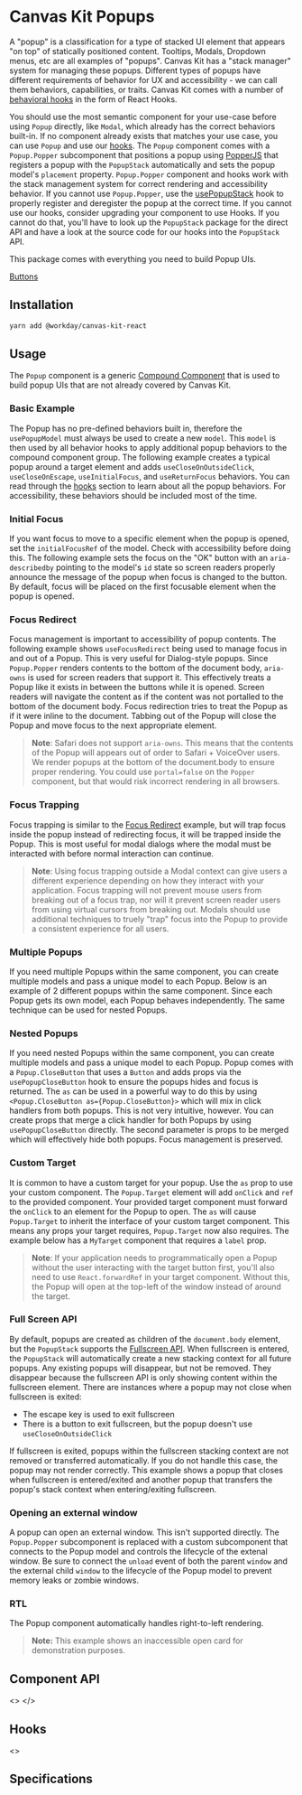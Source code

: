 


<Meta title="Components/Popups/Popup" component={Popup} />

# Canvas Kit Popups

A "popup" is a classification for a type of stacked UI element that appears "on top" of statically
positioned content. Tooltips, Modals, Dropdown menus, etc are all examples of "popups". Canvas Kit
has a "stack manager" system for managing these popups. Different types of popups have different
requirements of behavior for UX and accessibility - we can call them behaviors, capabilities, or
traits. Canvas Kit comes with a number of [behavioral hooks](#hooks) in the form of React Hooks.

You should use the most semantic component for your use-case before using `Popup` directly, like
`Modal`, which already has the correct behaviors built-in. If no component already exists that
matches your use case, you can use `Popup` and use our [hooks](#hooks). The `Popup` component comes
with a `Popup.Popper` subcomponent that positions a popup using [PopperJS](https://popper.js.org/)
that registers a popup with the `PopupStack` automatically and sets the popup model's `placement`
property. `Popup.Popper` component and hooks work with the stack management system for correct
rendering and accessibility behavior. If you cannot use `Popup.Popper`, use the
[usePopupStack](#usepoupstack) hook to properly register and deregister the popup at the correct
time. If you cannot use our hooks, consider upgrading your component to use Hooks. If you cannot do
that, you'll have to look up the `PopupStack` package for the direct API and have a look at the
source code for our hooks into the `PopupStack` API.

This package comes with everything you need to build Popup UIs.

[Buttons](/components/buttons/button)

## Installation

```sh
yarn add @workday/canvas-kit-react
```

## Usage

The `Popup` component is a generic
[Compound Component](/getting-started/for-developers/resources/compound-components/) that is used to
build popup UIs that are not already covered by Canvas Kit.

### Basic Example

The Popup has no pre-defined behaviors built in, therefore the `usePopupModel` must always be used
to create a new `model`. This `model` is then used by all behavior hooks to apply additional popup
behaviors to the compound component group. The following example creates a typical popup around a
target element and adds `useCloseOnOutsideClick`, `useCloseOnEscape`, `useInitialFocus`, and
`useReturnFocus` behaviors. You can read through the [hooks](#hooks) section to learn about all the
popup behaviors. For accessibility, these behaviors should be included most of the time.

<ExampleCodeBlock code={Basic} />

### Initial Focus

If you want focus to move to a specific element when the popup is opened, set the `initialFocusRef`
of the model. Check with accessibility before doing this. The following example sets the focus on
the "OK" button with an `aria-describedby` pointing to the model's `id` state so screen readers
properly announce the message of the popup when focus is changed to the button. By default, focus
will be placed on the first focusable element when the popup is opened.

<ExampleCodeBlock code={InitialFocus} />

### Focus Redirect

Focus management is important to accessibility of popup contents. The following example shows
`useFocusRedirect` being used to manage focus in and out of a Popup. This is very useful for
Dialog-style popups. Since `Popup.Popper` renders contents to the bottom of the document body,
`aria-owns` is used for screen readers that support it. This effectively treats a Popup like it
exists in between the buttons while it is opened. Screen readers will navigate the content as if the
content was not portalled to the bottom of the document body. Focus redirection tries to treat the
Popup as if it were inline to the document. Tabbing out of the Popup will close the Popup and move
focus to the next appropriate element.

> **Note**: Safari does not support `aria-owns`. This means that the contents of the Popup will
> appears out of order to Safari + VoiceOver users. We render popups at the bottom of the
> document.body to ensure proper rendering. You could use `portal=false` on the `Popper` component,
> but that would risk incorrect rendering in all browsers.

<ExampleCodeBlock code={FocusRedirect} />

### Focus Trapping

Focus trapping is similar to the [Focus Redirect](#focus-redirect) example, but will trap focus
inside the popup instead of redirecting focus, it will be trapped inside the Popup. This is most
useful for modal dialogs where the modal must be interacted with before normal interaction can
continue.

> **Note**: Using focus trapping outside a Modal context can give users a different experience
> depending on how they interact with your application. Focus trapping will not prevent mouse users
> from breaking out of a focus trap, nor will it prevent screen reader users from using virtual
> cursors from breaking out. Modals should use additional techniques to truely "trap" focus into the
> Popup to provide a consistent experience for all users.

<ExampleCodeBlock code={FocusTrap} />

### Multiple Popups

If you need multiple Popups within the same component, you can create multiple models and pass a
unique model to each Popup. Below is an example of 2 different popups within the same component.
Since each Popup gets its own model, each Popup behaves independently. The same technique can be
used for nested Popups.

<ExampleCodeBlock code={MultiplePopups} />

### Nested Popups

If you need nested Popups within the same component, you can create multiple models and pass a
unique model to each Popup. Popup comes with a `Popup.CloseButton` that uses a `Button` and adds
props via the `usePopupCloseButton` hook to ensure the popups hides and focus is returned. The `as`
can be used in a powerful way to do this by using `<Popup.CloseButton as={Popup.CloseButton}>` which
will mix in click handlers from both popups. This is not very intuitive, however. You can create
props that merge a click handler for both Popups by using `usePopupCloseButton` directly. The second
parameter is props to be merged which will effectively hide both popups. Focus management is
preserved.

<ExampleCodeBlock code={NestedPopups} />

### Custom Target

It is common to have a custom target for your popup. Use the `as` prop to use your custom component.
The `Popup.Target` element will add `onClick` and `ref` to the provided component. Your provided
target component must forward the `onClick` to an element for the Popup to open. The `as` will cause
`Popup.Target` to inherit the interface of your custom target component. This means any props your
target requires, `Popup.Target` now also requires. The example below has a `MyTarget` component that
requires a `label` prop.

> **Note**: If your application needs to programmatically open a Popup without the user interacting
> with the target button first, you'll also need to use `React.forwardRef` in your target component.
> Without this, the Popup will open at the top-left of the window instead of around the target.

<ExampleCodeBlock code={CustomTarget} />

### Full Screen API

By default, popups are created as children of the `document.body` element, but the `PopupStack`
supports the [Fullscreen API](https://developer.mozilla.org/en-US/docs/Web/API/Fullscreen_API). When
fullscreen is entered, the `PopupStack` will automatically create a new stacking context for all
future popups. Any existing popups will disappear, but not be removed. They disappear because the
fullscreen API is only showing content within the fullscreen element. There are instances where a
popup may not close when fullscreen is exited:

- The escape key is used to exit fullscreen
- There is a button to exit fullscreen, but the popup doesn't use `useCloseOnOutsideClick`

If fullscreen is exited, popups within the fullscreen stacking context are not removed or
transferred automatically. If you do not handle this case, the popup may not render correctly. This
example shows a popup that closes when fullscreen is entered/exited and another popup that transfers
the popup's stack context when entering/exiting fullscreen.

<ExampleCodeBlock code={FullScreen} />

### Opening an external window

A popup can open an external window. This isn't supported directly. The `Popup.Popper` subcomponent
is replaced with a custom subcomponent that connects to the Popup model and controls the lifecycle
of the extenal window. Be sure to connect the `unload` event of both the parent `window` and the
external child `window` to the lifecycle of the Popup model to prevent memory leaks or zombie
windows.

<ExampleCodeBlock code={ExternalWindow} />

### RTL

The Popup component automatically handles right-to-left rendering.

> **Note:** This example shows an inaccessible open card for demonstration purposes.

<ExampleCodeBlock code={RTL} />

## Component API

<>
  <SymbolDoc name="Popper" fileName="/react/" />
  <SymbolDoc name="Popup" fileName="/react/" />
</>

## Hooks

<>
<SymbolDoc name="usePopupStack" fileName="/react/" />

<SymbolDoc name="useAssistiveHideSiblings" fileName="/react/" />

<SymbolDoc name="useBringToTopOnClick" fileName="/react/" />

<SymbolDoc name="useCloseOnEscape" fileName="/react/" />

<SymbolDoc name="useCloseOnOutsideClick" fileName="/react/" />

<SymbolDoc name="useAlwaysCloseOnOutsideClick" fileName="/react/" />

<SymbolDoc name="useAlwaysCloseOnOutsideClick" fileName="/react/" />

<SymbolDoc name="useCloseOnTargetHidden" fileName="/react/" />

<SymbolDoc name="useDisableBodyScroll" fileName="/react/" />

<SymbolDoc name="useFocusRedirect" fileName="/react/" />

<SymbolDoc name="useFocusTrap" fileName="/react/" />

<SymbolDoc name="useInitialFocus" fileName="/react/" />

<SymbolDoc name="useReturnFocus" fileName="/react/" />

<SymbolDoc name="useTransferOnFullscreenEnter" fileName="/react/" />

<SymbolDoc name="useTransferOnFullscreenExit" fileName="/react/" />
</>

## Specifications

<Specifications file="Popup.spec.ts" name="Popup" />
